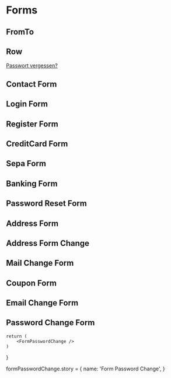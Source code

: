 



<Meta title='4.Organisms|Forms' />

# Forms

## FromTo
<Preview withToolbar>
    <Story name='FromTo'>
        <FromTo />
    </Story>
</Preview>

## Row
<Preview withToolbar>
    <Story name='Row'>
        <div className='c-form-row'>
            <FormLabel />
            <FormInput />
            <a href='' className='c-link c-link--quiet o-flex o-flex--end'>Passwort vergessen?</a>
        </div>
    </Story>
</Preview>

## Contact Form
<Preview withToolbar>
    <Story name='Contact Form'>
        <FormContact />
    </Story>
</Preview>

## Login Form
<Preview withToolbar>
    <Story name='Login Form'>
        <FormLogin />
    </Story>
</Preview>

## Register Form
<Preview withToolbar>
    <Story name='Register Form'>
        <FormRegister />
    </Story>
</Preview>

## CreditCard Form
<Preview withToolbar>
    <Story name='CreditCard Form'>
        <FormCreditCard />
    </Story>
</Preview>

## Sepa Form
<Preview withToolbar>
    <Story name='Sepa Form'>
        <FormSepa />
    </Story>
</Preview>

## Banking Form
<Preview withToolbar>
    <Story name='Banking Form'>
        <FormBanking />
    </Story>
</Preview>

## Password Reset Form
<Preview withToolbar>
    <Story name='Password Reset Form'>
        <FormPasswordReset />
    </Story>
</Preview>

## Address Form
<Preview withToolbar>
    <Story name='Address Form'>
        <FormAddress />
    </Story>
</Preview>

## Address Form Change
<Preview withToolbar>
    <Story name='Address Form Change'>
        <FormAddressChange />
    </Story>
</Preview>

## Mail Change Form
<Preview withToolbar>
    <Story name='Mail Change Form'>
        <FormMailChange />
    </Story>
</Preview>

## Coupon Form
<Preview withToolbar>
    <Story name='Coupon Form'>
        <FormCoupon />
    </Story>
</Preview>

## Email Change Form
<Preview withToolbar>
    <Story name='Email Change Form'>
        <FormEmailChange />
    </Story>
</Preview>

## Password Change Form
<Preview withToolbar>
    <Story name='Password Change Form'>
        <FormPasswordChange />
    </Story>
</Preview>

    return (
        <FormPasswordChange />
    )
}

formPasswordChange.story = {
    name: 'Form Password Change',
}

